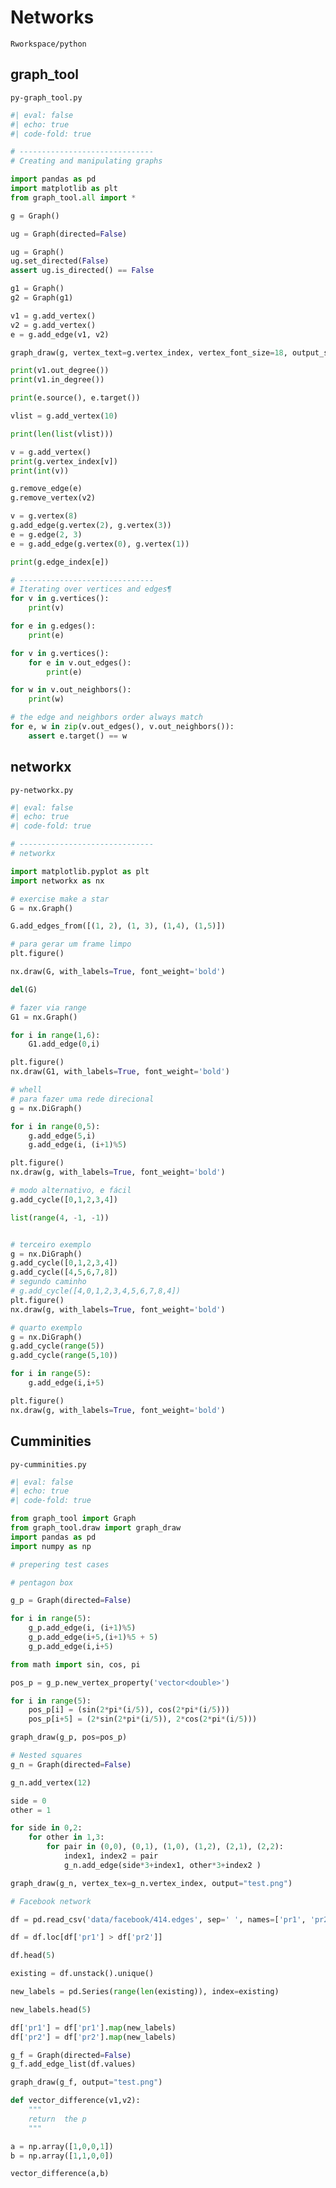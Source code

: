 
# Networks

`Rworkspace/python`

## graph_tool

`py-graph_tool.py`

```python
#| eval: false
#| echo: true
#| code-fold: true

# ------------------------------
# Creating and manipulating graphs

import pandas as pd
import matplotlib as plt
from graph_tool.all import *

g = Graph()

ug = Graph(directed=False)

ug = Graph()
ug.set_directed(False)
assert ug.is_directed() == False

g1 = Graph()
g2 = Graph(g1)     

v1 = g.add_vertex()
v2 = g.add_vertex()
e = g.add_edge(v1, v2)

graph_draw(g, vertex_text=g.vertex_index, vertex_font_size=18, output_size=(200, 200))

print(v1.out_degree())
print(v1.in_degree())

print(e.source(), e.target())

vlist = g.add_vertex(10)

print(len(list(vlist)))

v = g.add_vertex()
print(g.vertex_index[v])
print(int(v))

g.remove_edge(e)
g.remove_vertex(v2) 

v = g.vertex(8)
g.add_edge(g.vertex(2), g.vertex(3))
e = g.edge(2, 3)
e = g.add_edge(g.vertex(0), g.vertex(1))

print(g.edge_index[e])

# ------------------------------
# Iterating over vertices and edges¶
for v in g.vertices():
    print(v)

for e in g.edges():
    print(e)

for v in g.vertices():
    for e in v.out_edges():
        print(e)

for w in v.out_neighbors():
    print(w)

# the edge and neighbors order always match
for e, w in zip(v.out_edges(), v.out_neighbors()):
    assert e.target() == w
```
 
## networkx

`py-networkx.py`

```python
#| eval: false
#| echo: true
#| code-fold: true

# ------------------------------
# networkx

import matplotlib.pyplot as plt
import networkx as nx

# exercise make a star
G = nx.Graph()

G.add_edges_from([(1, 2), (1, 3), (1,4), (1,5)])

# para gerar um frame limpo
plt.figure()

nx.draw(G, with_labels=True, font_weight='bold')

del(G)

# fazer via range
G1 = nx.Graph()

for i in range(1,6):
    G1.add_edge(0,i)

plt.figure()
nx.draw(G1, with_labels=True, font_weight='bold')

# whell
# para fazer uma rede direcional
g = nx.DiGraph()

for i in range(0,5):
    g.add_edge(5,i)
    g.add_edge(i, (i+1)%5)

plt.figure()
nx.draw(g, with_labels=True, font_weight='bold')

# modo alternativo, e fácil
g.add_cycle([0,1,2,3,4])

list(range(4, -1, -1))


# terceiro exemplo
g = nx.DiGraph()
g.add_cycle([0,1,2,3,4])
g.add_cycle([4,5,6,7,8])
# segundo caminho
# g.add_cycle([4,0,1,2,3,4,5,6,7,8,4])
plt.figure()
nx.draw(g, with_labels=True, font_weight='bold')

# quarto exemplo
g = nx.DiGraph()
g.add_cycle(range(5))
g.add_cycle(range(5,10))

for i in range(5):
    g.add_edge(i,i+5)

plt.figure()
nx.draw(g, with_labels=True, font_weight='bold')
```

## Cumminities

`py-cumminities.py`

```python
#| eval: false
#| echo: true
#| code-fold: true

from graph_tool import Graph
from graph_tool.draw import graph_draw
import pandas as pd
import numpy as np

# prepering test cases

# pentagon box

g_p = Graph(directed=False)

for i in range(5):
    g_p.add_edge(i, (i+1)%5)
    g_p.add_edge(i+5,(i+1)%5 + 5)
    g_p.add_edge(i,i+5)

from math import sin, cos, pi

pos_p = g_p.new_vertex_property('vector<double>')

for i in range(5):
    pos_p[i] = (sin(2*pi*(i/5)), cos(2*pi*(i/5)))
    pos_p[i+5] = (2*sin(2*pi*(i/5)), 2*cos(2*pi*(i/5)))

graph_draw(g_p, pos=pos_p)

# Nested squares
g_n = Graph(directed=False)

g_n.add_vertex(12)

side = 0
other = 1

for side in 0,2:
    for other in 1,3:
        for pair in (0,0), (0,1), (1,0), (1,2), (2,1), (2,2):
            index1, index2 = pair
            g_n.add_edge(side*3+index1, other*3+index2 )

graph_draw(g_n, vertex_tex=g_n.vertex_index, output="test.png")

# Facebook network

df = pd.read_csv('data/facebook/414.edges', sep=' ', names=['pr1', 'pr2'])

df = df.loc[df['pr1'] > df['pr2']]

df.head(5)

existing = df.unstack().unique()

new_labels = pd.Series(range(len(existing)), index=existing)

new_labels.head(5)

df['pr1'] = df['pr1'].map(new_labels)
df['pr2'] = df['pr2'].map(new_labels)

g_f = Graph(directed=False)
g_f.add_edge_list(df.values)

graph_draw(g_f, output="test.png")

def vector_difference(v1,v2):
    """
    return  the p
    """

a = np.array([1,0,0,1])
b = np.array([1,1,0,0])

vector_difference(a,b)
```


